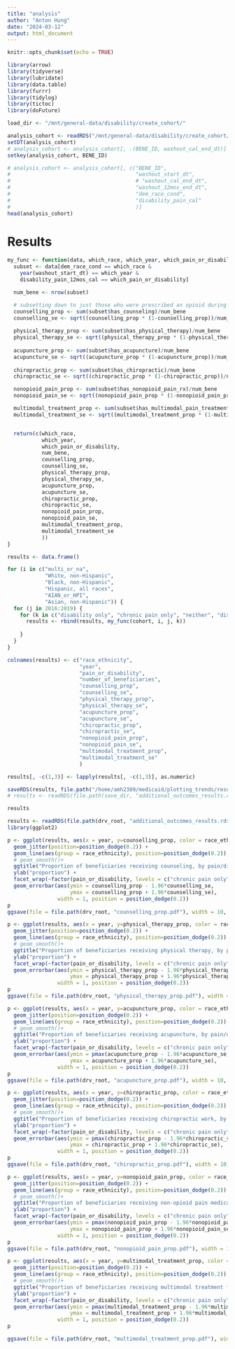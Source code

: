 ```yaml
---
title: "analysis"
author: "Anton Hung"
date: "2024-03-12"
output: html_document
---
```


```r
knitr::opts_chunk$set(echo = TRUE)
```

```r
library(arrow)
library(tidyverse)
library(lubridate)
library(data.table)
library(furrr)
library(tidylog)
library(tictoc)
library(doFuture)

load_dir <- "/mnt/general-data/disability/create_cohort/"
```

```r
analysis_cohort <- readRDS("/mnt/general-data/disability/create_cohort/final/analysis_cohort.rds")
setDT(analysis_cohort)
# analysis_cohort <- analysis_cohort[, .(BENE_ID, washout_cal_end_dt)]
setkey(analysis_cohort, BENE_ID)

# analysis_cohort <- analysis_cohort[, c("BENE_ID",
#                                        "washout_start_dt",
#                                        # "washout_cal_end_dt",
#                                        "washout_12mos_end_dt",
#                                        "dem_race_cond",
#                                        "disability_pain_cal"
#                                        )]
head(analysis_cohort)

```


# Results

```r
my_func <- function(data, which_race, which_year, which_pain_or_disability) {
  subset <- data[dem_race_cond == which_race &
    year(washout_start_dt) == which_year &
    disability_pain_12mos_cal == which_pain_or_disability]

  num_bene <- nrow(subset)

  # subsetting down to just those who were prescribed an opioid during washout
  counselling_prop <- sum(subset$has_counseling)/num_bene
  counselling_se <- sqrt((counselling_prop * (1-counselling_prop))/num_bene)
  
  physical_therapy_prop <- sum(subset$has_physical_therapy)/num_bene
  physical_therapy_se <- sqrt((physical_therapy_prop * (1-physical_therapy_prop))/num_bene)
    
  acupuncture_prop <- sum(subset$has_acupuncture)/num_bene
  acupuncture_se <- sqrt((acupuncture_prop * (1-acupuncture_prop))/num_bene)
    
  chiropractic_prop <- sum(subset$has_chiropractic)/num_bene
  chiropractic_se <- sqrt((chiropractic_prop * (1-chiropractic_prop))/num_bene)

  nonopioid_pain_prop <- sum(subset$has_nonopioid_pain_rx)/num_bene
  nonopioid_pain_se <- sqrt((nonopioid_pain_prop * (1-nonopioid_pain_prop))/num_bene)

  multimodal_treatment_prop <- sum(subset$has_multimodal_pain_treatment)/num_bene
  multimodal_treatment_se <- sqrt((multimodal_treatment_prop * (1-multimodal_treatment_prop))/num_bene)


  return(c(which_race, 
           which_year, 
           which_pain_or_disability,
           num_bene,
           counselling_prop,
           counselling_se,
           physical_therapy_prop,
           physical_therapy_se,
           acupuncture_prop,
           acupuncture_se,
           chiropractic_prop,
           chiropractic_se,
           nonopioid_pain_prop,
           nonopioid_pain_se,
           multimodal_treatment_prop,
           multimodal_treatment_se
           ))
}

results <- data.frame()

for (i in c("multi_or_na", 
            "White, non-Hispanic", 
            "Black, non-Hispanic", 
            "Hispanic, all races", 
            "AIAN_or_HPI",
            "Asian, non-Hispanic")) {
  for (j in 2016:2019) {
    for (k in c("disability only", "chronic pain only", "neither", "disability and chronic pain")){
      results <- rbind(results, my_func(cohort, i, j, k))
      
    }
  }
}

colnames(results) <- c("race_ethnicity",
                       "year",
                       "pain_or_disability",
                       "number_of_beneficiaries",
                       "counselling_prop",
                       "counselling_se",
                       "physical_therapy_prop",
                       "physical_therapy_se",
                       "acupuncture_prop",
                       "acupuncture_se",
                       "chiropractic_prop",
                       "chiropractic_se",
                       "nonopioid_pain_prop",
                       "nonopioid_pain_se",
                       "multimodal_treatment_prop",
                       "multimodal_treatment_se"
                       )

results[, -c(1,3)] <- lapply(results[, -c(1,3)], as.numeric)

saveRDS(results, file.path("/home/amh2389/medicaid/plotting_trends/results", "additional_outcomes_results.rds"))
# results <- readRDS(file.path(save_dir, "additional_outcomes_results.rds"))

results
```


```r
results <- readRDS(file.path(drv_root, "additional_outcomes_results.rds"))
library(ggplot2)

p <- ggplot(results, aes(x = year, y=counselling_prop, color = race_ethnicity)) +
  geom_jitter(position=position_dodge(0.2)) +
  geom_line(aes(group = race_ethnicity), position=position_dodge(0.2)) +
  # geom_smooth()+
  ggtitle("Proportion of beneficiaries receiving counseling, by pain/disability status, race/ethnicity, and year") +
  ylab("proportion") +
  facet_wrap(~factor(pain_or_disability, levels = c("chronic pain only","disability only","disability and chronic pain","neither"))) +
  geom_errorbar(aes(ymin = counselling_prop - 1.96*counselling_se, 
                    ymax = counselling_prop + 1.96*counselling_se),
                width = 1, position = position_dodge(0.2))
p
ggsave(file = file.path(drv_root, "counselling_prop.pdf"), width = 10, height = 7)

```


```r
p <- ggplot(results, aes(x = year, y=physical_therapy_prop, color = race_ethnicity)) +
  geom_jitter(position=position_dodge(0.2)) +
  geom_line(aes(group = race_ethnicity), position=position_dodge(0.2)) +
  # geom_smooth()+
  ggtitle("Proportion of beneficiaries receiving physical therapy, by pain/disability status, race/ethnicity, and year") +
  ylab("proportion") +
  facet_wrap(~factor(pain_or_disability, levels = c("chronic pain only","disability only","disability and chronic pain","neither"))) +
  geom_errorbar(aes(ymin = physical_therapy_prop - 1.96*physical_therapy_se, 
                    ymax = physical_therapy_prop + 1.96*physical_therapy_se),
                width = 1, position = position_dodge(0.2))
p
ggsave(file = file.path(drv_root, "physical_therapy_prop.pdf"), width = 10, height = 7)

```


```r
p <- ggplot(results, aes(x = year, y=acupuncture_prop, color = race_ethnicity)) +
  geom_jitter(position=position_dodge(0.2)) +
  geom_line(aes(group = race_ethnicity), position=position_dodge(0.2)) +
  # geom_smooth()+
  ggtitle("Proportion of beneficiaries receiving acupuncture, by pain/disability status, race/ethnicity, and year") +
  ylab("proportion") +
  facet_wrap(~factor(pain_or_disability, levels = c("chronic pain only","disability only","disability and chronic pain","neither"))) +
  geom_errorbar(aes(ymin = pmax(acupuncture_prop - 1.96*acupuncture_se, 0), 
                    ymax = acupuncture_prop + 1.96*acupuncture_se),
                width = 1, position = position_dodge(0.2))
p
ggsave(file = file.path(drv_root, "acupuncture_prop.pdf"), width = 10, height = 7)

```


```r
p <- ggplot(results, aes(x = year, y=chiropractic_prop, color = race_ethnicity)) +
  geom_jitter(position=position_dodge(0.2)) +
  geom_line(aes(group = race_ethnicity), position=position_dodge(0.2)) +
  # geom_smooth()+
  ggtitle("Proportion of beneficiaries receiving chiropractic work, by pain/disability status, race/ethnicity, and year") +
  ylab("proportion") +
  facet_wrap(~factor(pain_or_disability, levels = c("chronic pain only","disability only","disability and chronic pain","neither"))) +
  geom_errorbar(aes(ymin = pmax(chiropractic_prop - 1.96*chiropractic_se, 0), 
                    ymax = chiropractic_prop + 1.96*chiropractic_se),
                width = 1, position = position_dodge(0.2))
p
ggsave(file = file.path(drv_root, "chiropractic_prop.pdf"), width = 10, height = 7)

```


```r
p <- ggplot(results, aes(x = year, y=nonopioid_pain_prop, color = race_ethnicity)) +
  geom_jitter(position=position_dodge(0.2)) +
  geom_line(aes(group = race_ethnicity), position=position_dodge(0.2)) +
  # geom_smooth()+
  ggtitle("Proportion of beneficiaries receiving non-opioid pain medication, by pain/disability status, race/ethnicity, and year") +
  ylab("proportion") +
  facet_wrap(~factor(pain_or_disability, levels = c("chronic pain only","disability only","disability and chronic pain","neither"))) +
  geom_errorbar(aes(ymin = pmax(nonopioid_pain_prop - 1.96*nonopioid_pain_se, 0), 
                    ymax = nonopioid_pain_prop + 1.96*nonopioid_pain_se),
                width = 1, position = position_dodge(0.2))
p
ggsave(file = file.path(drv_root, "nonopioid_pain_prop.pdf"), width = 10, height = 7)

```



```r
p <- ggplot(results, aes(x = year, y=multimodal_treatment_prop, color = race_ethnicity)) +
  geom_jitter(position=position_dodge(0.2)) +
  geom_line(aes(group = race_ethnicity), position=position_dodge(0.2)) +
  # geom_smooth()+
  ggtitle("Proportion of beneficiaries receiving multimodal treatment for pain, by pain/disability status, race/ethnicity, and year") +
  ylab("proportion") +
  facet_wrap(~factor(pain_or_disability, levels = c("chronic pain only","disability only","disability and chronic pain","neither"))) +
  geom_errorbar(aes(ymin = pmax(multimodal_treatment_prop - 1.96*multimodal_treatment_se, 0), 
                    ymax = multimodal_treatment_prop + 1.96*multimodal_treatment_se),
                width = 1, position = position_dodge(0.2))
p

ggsave(file = file.path(drv_root, "multimodal_treatment_prop.pdf"), width = 10, height = 7)

```


